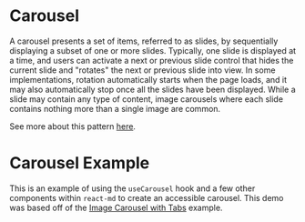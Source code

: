 # Carousel

A carousel presents a set of items, referred to as slides, by sequentially
displaying a subset of one or more slides. Typically, one slide is displayed at
a time, and users can activate a next or previous slide control that hides the
current slide and "rotates" the next or previous slide into view. In some
implementations, rotation automatically starts when the page loads, and it may
also automatically stop once all the slides have been displayed. While a slide
may contain any type of content, image carousels where each slide contains
nothing more than a single image are common.

See more about this pattern [here](https://www.w3.org/WAI/ARIA/apg/patterns/carousel/).

# Carousel Example

This is an example of using the `useCarousel` hook and a few other components
within `react-md` to create an accessible carousel. This demo was based off of
the
[Image Carousel with Tabs](https://www.w3.org/WAI/ARIA/apg/example-index/carousel/carousel-2-tablist.html)
example.

```demo source="./CarouselExample.tsx"

```
